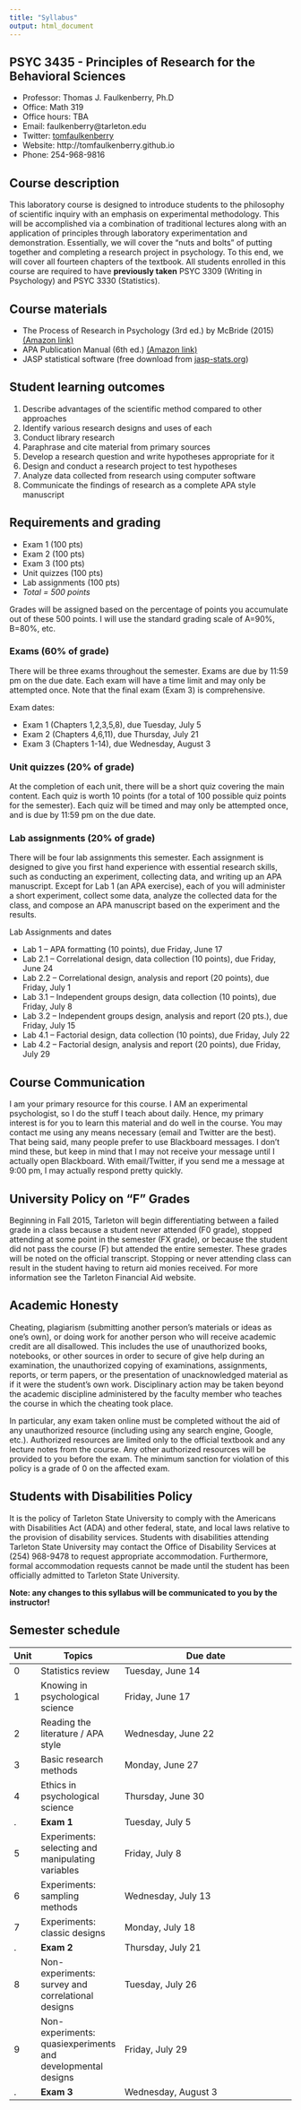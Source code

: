 ```yaml
---
title: "Syllabus"
output: html_document
---
```


## PSYC 3435 - Principles of Research for the Behavioral Sciences

- Professor: Thomas J. Faulkenberry, Ph.D
- Office: Math 319
- Office hours: TBA
- Email: faulkenberry@tarleton.edu
- Twitter: [tomfaulkenberry](http://twitter.com/tomfaulkenberry)
- Website: http://tomfaulkenberry.github.io
- Phone: 254-968-9816

## Course description

This laboratory course is designed to introduce students to the philosophy of scientific inquiry with an emphasis on experimental methodology. This will be accomplished via a combination of traditional lectures along with an application of principles through laboratory experimentation and demonstration. Essentially, we will cover the "nuts and bolts" of putting together and completing a research project in psychology. To this end, we will cover all fourteen chapters of the textbook. All students enrolled in this course are required to have **previously taken** PSYC 3309 (Writing in Psychology) and PSYC 3330 (Statistics). 

## Course materials

- The Process of Research in Psychology (3rd ed.) by McBride (2015) [(Amazon link)](http://www.amazon.com/Process-Research-Psychology-Dawn-McBride/dp/1483347605/)
- APA Publication Manual (6th ed.) [(Amazon link)](http://www.amazon.com/Publication-Manual-American-Psychological-Association/dp/1433805618/)
- JASP statistical software (free download from [jasp-stats.org](http://jasp-stats.org))


## Student learning outcomes

1.  Describe advantages of the scientific method compared to other approaches
2.	Identify various research designs and uses of each
3.	Conduct library research
4.	Paraphrase and cite material from primary sources 
5.	Develop a research question and write hypotheses appropriate for it
6.	Design and conduct a research project to test hypotheses
7.	Analyze data collected from research using computer software
8.	Communicate the findings of research as a complete APA style manuscript


## Requirements and grading

- Exam 1 (100 pts)
- Exam 2 (100 pts)
- Exam 3 (100 pts)
- Unit quizzes (100 pts)
- Lab assignments (100 pts)
- *Total = 500 points*

Grades will be assigned based on the percentage of points you accumulate out of these 500 points.  I will use the standard grading scale of A=90%, B=80%, etc.

### Exams (60% of grade)

There will be three exams throughout the semester.  Exams are due by 11:59 pm on the due date.  Each exam will have a time limit and may only be attempted once.  Note that the final exam (Exam 3) is comprehensive.

Exam dates:

- Exam 1 (Chapters 1,2,3,5,8), due Tuesday, July 5
- Exam 2 (Chapters 4,6,11), due Thursday, July 21
- Exam 3 (Chapters 1-14), due Wednesday, August 3


### Unit quizzes (20% of grade)

At the completion of each unit, there will be a short quiz covering the main content.  Each quiz is worth 10 points (for a total of 100 possible quiz points for the semester).  Each quiz will be timed and may only be attempted once, and is due by 11:59 pm on the due date.


### Lab assignments (20% of grade)

There will be four lab assignments this semester.  Each assignment is designed to give you first hand experience with essential research skills, such as conducting an experiment, collecting data, and writing up an APA manuscript.  Except for Lab 1 (an APA exercise), each of you will administer a short experiment, collect some data, analyze the collected data for the class, and compose an APA manuscript based on the experiment and the results. 

Lab Assignments and dates

- Lab 1 – APA formatting (10 points), due Friday, June 17
- Lab 2.1 – Correlational design, data collection (10 points), due Friday, June 24
- Lab 2.2 – Correlational design, analysis and report (20 points), due Friday, July 1
- Lab 3.1 – Independent groups design, data collection (10 points), due Friday, July 8
- Lab 3.2 – Independent groups design, analysis and report (20 pts.), due Friday, July 15
- Lab 4.1 – Factorial design, data collection (10 points), due Friday, July 22
- Lab 4.2 – Factorial design, analysis and report (20 points), due Friday, July 29


## Course Communication

I am your primary resource for this course. I AM an experimental psychologist, so I do the stuff I teach about daily. Hence, my primary interest is for you to learn this material and do well in the course. You may contact me using any means necessary (email and Twitter are the best). That being said, many people prefer to use Blackboard messages. I don’t mind these, but keep in mind that I may not receive your message until I actually open Blackboard. With email/Twitter, if you send me a message at 9:00 pm, I may actually respond pretty quickly. 

## University Policy on "F" Grades

Beginning in Fall 2015, Tarleton will begin differentiating between a failed grade in a class because a student never attended (F0 grade), stopped attending at some point in the semester (FX grade), or because the student did not pass the course (F) but attended the entire semester. These grades will be noted on the official transcript. Stopping or never attending class can result in the student having to return aid monies received.  For more information see the Tarleton Financial Aid website.

## Academic Honesty

Cheating, plagiarism (submitting another person’s materials or ideas as one’s own), or doing work for another person who will receive academic credit are all disallowed. This includes the use of unauthorized books, notebooks, or other sources in order to secure of give help during an examination, the unauthorized copying of examinations, assignments, reports, or term papers, or the presentation of unacknowledged material as if it were the student’s own work. Disciplinary action may be taken beyond the academic discipline administered by the faculty member who teaches the course in which the cheating took place.

In particular, any exam taken online must be completed without the aid of any unauthorized resource (including using any search engine, Google, etc.).  Authorized resources are limited only to the official textbook and any lecture notes from the course.  Any other authorized resources will be provided to you before the exam.  The minimum sanction for violation of this policy is a grade of 0 on the affected exam.


## Students with Disabilities Policy

It is the policy of Tarleton State University to comply with the Americans with Disabilities Act (ADA) and other federal, state, and local laws relative to the provision of disability services. Students with disabilities attending Tarleton State University may contact the Office of Disability Services at (254) 968-9478 to request appropriate accommodation. Furthermore, formal accommodation requests cannot be made until the student has been officially admitted to Tarleton State University.


**Note:  any changes to this syllabus will be communicated to you by the instructor!**
 
## Semester schedule

Unit | Topics     | Due date
---- | --------- | -------------------------------------------------------
0 | Statistics review | Tuesday, June 14
1 | Knowing in psychological science | Friday, June 17
2 | Reading the literature / APA style | Wednesday, June 22
3 | Basic research methods | Monday, June 27
4 | Ethics in psychological science | Thursday, June 30
. | **Exam 1** | Tuesday, July 5
5 | Experiments: selecting and manipulating variables | Friday, July 8
6 | Experiments: sampling methods | Wednesday, July 13
7 | Experiments: classic designs | Monday, July 18
. | **Exam 2** | Thursday, July 21
8 | Non-experiments: survey and correlational designs | Tuesday, July 26
9 | Non-experiments: quasiexperiments and developmental designs | Friday, July 29
. | **Exam 3** | Wednesday, August 3